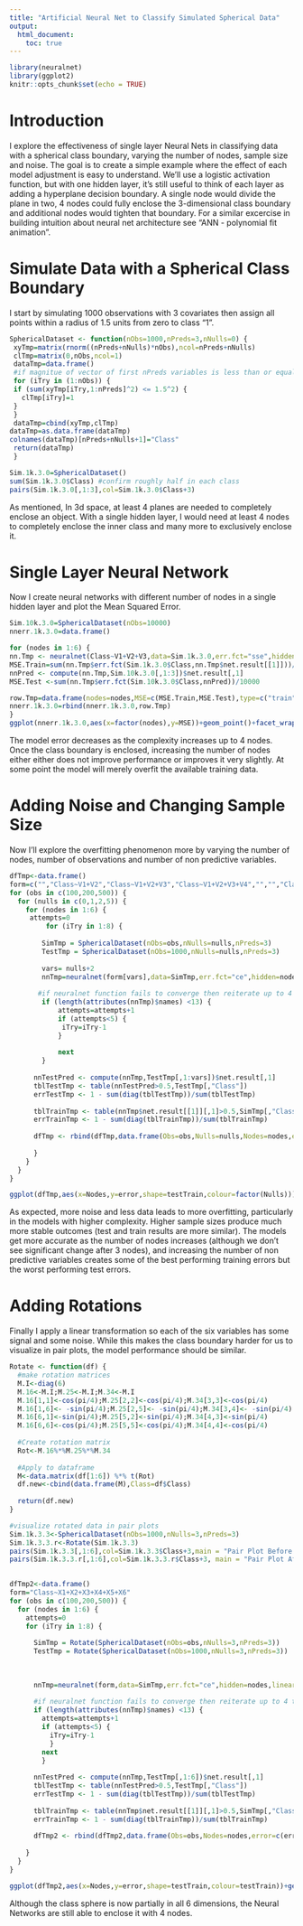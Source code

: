 ```yaml
---
title: "Artificial Neural Net to Classify Simulated Spherical Data"
output: 
  html_document:
    toc: true
---
```


```r
library(neuralnet)
library(ggplot2)
knitr::opts_chunk$set(echo = TRUE)
```



# Introduction

I explore the effectiveness of single layer Neural Nets in classifying data with a spherical class boundary, varying the number of nodes, sample size and noise. The goal is to create a simple example where the effect of each model adjustment is easy to understand. We'll use a logistic activation function, but with one hidden layer, it's still useful to think of each layer as adding a hyperplane decision boundary. A single node would divide the plane in two, 4 nodes could fully enclose the 3-dimensional class boundary and additional nodes would tighten that boundary. For a similar excercise in building intuition about neural net architecture see "ANN - polynomial fit animation".


# Simulate Data with a Spherical Class Boundary

I start by simulating 1000 observations with 3 covariates then assign all points within a radius of 1.5 units from zero to class "1".

```r

SphericalDataset <- function(nObs=1000,nPreds=3,nNulls=0) {
 xyTmp=matrix(rnorm((nPreds+nNulls)*nObs),ncol=nPreds+nNulls) 
 clTmp=matrix(0,nObs,ncol=1)
 dataTmp=data.frame() 
 #if magnitue of vector of first nPreds variables is less than or equal to 1.5 then class=1 otherwise 0
 for (iTry in (1:nObs)) {
 if (sum(xyTmp[iTry,1:nPreds]^2) <= 1.5^2) {
   clTmp[iTry]=1
 }
 }
 dataTmp=cbind(xyTmp,clTmp)
dataTmp=as.data.frame(dataTmp)
colnames(dataTmp)[nPreds+nNulls+1]="Class"
 return(dataTmp)
 }

Sim.1k.3.0=SphericalDataset()
sum(Sim.1k.3.0$Class) #confirm roughly half in each class
pairs(Sim.1k.3.0[,1:3],col=Sim.1k.3.0$Class+3)

```

As mentioned, In 3d space, at least 4 planes are needed to completely enclose an object. With a single hidden layer, I would need at least 4 nodes to completely enclose the inner class and many more to exclusively enclose it.  

# Single Layer Neural Network

Now I create neural networks with different number of nodes in a single hidden layer and plot the Mean Squared Error.

```r

Sim.10k.3.0=SphericalDataset(nObs=10000)
nnerr.1k.3.0=data.frame()

for (nodes in 1:6) {
nn.Tmp <- neuralnet(Class~V1+V2+V3,data=Sim.1k.3.0,err.fct="sse",hidden=nodes)
MSE.Train=sum(nn.Tmp$err.fct(Sim.1k.3.0$Class,nn.Tmp$net.result[[1]]))/1000
nnPred <- compute(nn.Tmp,Sim.10k.3.0[,1:3])$net.result[,1]
MSE.Test <-sum(nn.Tmp$err.fct(Sim.10k.3.0$Class,nnPred))/10000     

row.Tmp=data.frame(nodes=nodes,MSE=c(MSE.Train,MSE.Test),type=c("train","test"))
nnerr.1k.3.0=rbind(nnerr.1k.3.0,row.Tmp)
}
ggplot(nnerr.1k.3.0,aes(x=factor(nodes),y=MSE))+geom_point()+facet_wrap(~type)

```

The model error decreases as the complexity increases up to 4 nodes. Once the class boundary is enclosed, increasing the number of nodes either either does not improve performance or improves it very slightly. At some point the model will merely overfit the available training data.

# Adding Noise and Changing Sample Size

Now I'll explore the overfitting phenomenon more by varying the number of nodes, number of observations and number of non predictive variables. 

```r

dfTmp<-data.frame()
form=c("","Class~V1+V2","Class~V1+V2+V3","Class~V1+V2+V3+V4","","","Class~V1+V2+V3+V4+V5+V6+V7")
for (obs in c(100,200,500)) {
  for (nulls in c(0,1,2,5)) {
    for (nodes in 1:6) {
     attempts=0
         for (iTry in 1:8) {
       
        SimTmp = SphericalDataset(nObs=obs,nNulls=nulls,nPreds=3) 
        TestTmp = SphericalDataset(nObs=1000,nNulls=nulls,nPreds=3)
        
        vars= nulls+2
        nnTmp=neuralnet(form[vars],data=SimTmp,err.fct="ce",hidden=nodes,linear.output = FALSE, threshold=.15)
        
       #if neuralnet function fails to converge then reiterate up to 4 times per model
        if (length(attributes(nnTmp)$names) <13) {
            attempts=attempts+1
            if (attempts<5) {
             iTry=iTry-1   
            }
            
            next
        }
        
      nnTestPred <- compute(nnTmp,TestTmp[,1:vars])$net.result[,1]
      tblTestTmp <- table(nnTestPred>0.5,TestTmp[,"Class"])
      errTestTmp <- 1 - sum(diag(tblTestTmp))/sum(tblTestTmp)
      
      tblTrainTmp <- table(nnTmp$net.result[[1]][,1]>0.5,SimTmp[,"Class"])
      errTrainTmp <- 1 - sum(diag(tblTrainTmp))/sum(tblTrainTmp)
      
      dfTmp <- rbind(dfTmp,data.frame(Obs=obs,Nulls=nulls,Nodes=nodes,error=c(errTestTmp,errTrainTmp),testTrain=c("Test","Train")))
        
      }
    }
  }
}

ggplot(dfTmp,aes(x=Nodes,y=error,shape=testTrain,colour=factor(Nulls)))+geom_point()+facet_wrap(~Obs) 


```

As expected, more noise and less data leads to more overfitting, particularly in the models with higher complexity. Higher sample sizes produce much more stable outcomes (test and train results are more similar). The models get more accurate as the number of nodes increases (although we don't see significant change after 3 nodes), and increasing the number of non predictive variables creates some of the best performing training errors but the worst performing test errors.


# Adding Rotations
Finally I apply a linear transformation so each of the six variables has some signal and some noise. While this makes the class boundary harder for us to visualize in pair plots, the model performance should be similar. 


```r

Rotate <- function(df) {
  #make rotation matrices
  M.I<-diag(6)
  M.16<-M.I;M.25<-M.I;M.34<-M.I
  M.16[1,1]<-cos(pi/4);M.25[2,2]<-cos(pi/4);M.34[3,3]<-cos(pi/4)
  M.16[1,6]<- -sin(pi/4);M.25[2,5]<- -sin(pi/4);M.34[3,4]<- -sin(pi/4)
  M.16[6,1]<-sin(pi/4);M.25[5,2]<-sin(pi/4);M.34[4,3]<-sin(pi/4)
  M.16[6,6]<-cos(pi/4);M.25[5,5]<-cos(pi/4);M.34[4,4]<-cos(pi/4)
  
  #Create rotation matrix
  Rot<-M.16%*%M.25%*%M.34
  
  #Apply to dataframe
  M<-data.matrix(df[1:6]) %*% t(Rot)
  df.new<-cbind(data.frame(M),Class=df$Class)
  
  return(df.new)
}

#visualize rotated data in pair plots 
Sim.1k.3.3<-SphericalDataset(nObs=1000,nNulls=3,nPreds=3)
Sim.1k.3.3.r<-Rotate(Sim.1k.3.3)
pairs(Sim.1k.3.3[,1:6],col=Sim.1k.3.3$Class+3,main = "Pair Plot Before Transformation")
pairs(Sim.1k.3.3.r[,1:6],col=Sim.1k.3.3.r$Class+3, main = "Pair Plot After Transformation")
 

dfTmp2<-data.frame()
form="Class~X1+X2+X3+X4+X5+X6"
for (obs in c(100,200,500)) {
  for (nodes in 1:6) {
    attempts=0
    for (iTry in 1:8) {
      
      SimTmp = Rotate(SphericalDataset(nObs=obs,nNulls=3,nPreds=3))
      TestTmp = Rotate(SphericalDataset(nObs=1000,nNulls=3,nPreds=3))
      
        
    
      nnTmp=neuralnet(form,data=SimTmp,err.fct="ce",hidden=nodes,linear.output = FALSE, threshold=.15)
        
      #if neuralnet function fails to converge then reiterate up to 4 times per model
      if (length(attributes(nnTmp)$names) <13) {
        attempts=attempts+1
        if (attempts<5) {
          iTry=iTry-1
          }
        next
        }
        
      nnTestPred <- compute(nnTmp,TestTmp[,1:6])$net.result[,1]
      tblTestTmp <- table(nnTestPred>0.5,TestTmp[,"Class"])
      errTestTmp <- 1 - sum(diag(tblTestTmp))/sum(tblTestTmp)
      
      tblTrainTmp <- table(nnTmp$net.result[[1]][,1]>0.5,SimTmp[,"Class"])
      errTrainTmp <- 1 - sum(diag(tblTrainTmp))/sum(tblTrainTmp)
      
      dfTmp2 <- rbind(dfTmp2,data.frame(Obs=obs,Nodes=nodes,error=c(errTestTmp,errTrainTmp),testTrain=c("Test","Train")))
        
    }
  }
}

ggplot(dfTmp2,aes(x=Nodes,y=error,shape=testTrain,colour=testTrain))+geom_point()+facet_wrap(~Obs) 


```
Although the class sphere is now partially in all 6 dimensions, the Neural Networks are still able to enclose it with 4 nodes. 
